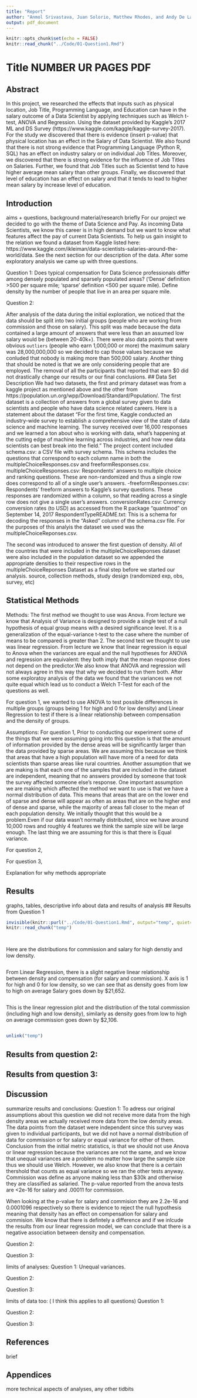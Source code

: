 ---
title: "Report"
author: "Anmol Srivastava, Juan Solorio, Matthew Rhodes, and Andy De La Fuente"
output: pdf_document
---

```{r setup, eval=TRUE,message=FALSE, warning=FALSE, include=FALSE, echo=FALSE}
knitr::opts_chunk$set(echo = FALSE)
knitr::read_chunk("../Code/01-Question1.Rmd")

```

# Title NUMBER UR PAGES PDF 

## Abstract

In this project, we researched the effects that inputs such as physical location, Job Title, Programming Language, and Education can have in the salary outcome of a Data Scientist by applying techniques such as Welch t-test, ANOVA and Regression. Using the dataset provided by Kaggle's 2017 ML and DS Survey (https://www.kaggle.com/kaggle/kaggle-survey-2017). For the study we discovered that there is evidence (insert p-value) that physical location has an effect in the Salary of Data Scientist. We also found that there is not strong evidence that Programming Language (Python R, SQL) has an effect on industry salary or on individual Job Titles. Moreover, we discovered that there is strong evidence for the influence of Job Titles on Salaries. Further, we found that Job Titles such as Scientist tend to have higher average mean salary than other groups. Finally, we discovered that level of education has an effect on salary and that it tends to lead to higher mean salary by increase  level of education.


## Introduction
aims + questions, background material/research briefly 
For our project we decided to go with the theme of Data Science and Pay. As incoming Data Scientists, we know this career
is in high demand but we want to know what features affect the pay of current Data Scientists. 
To help us gain insight to the relation we found a dataset from Kaggle listed here: https://www.kaggle.com/ikleiman/data-scientists-salaries-around-the-world/data.
See the next section for our description of the data. After some exploratory analysis we came up with three questions.

Question 1: Does typical compensation for Data Science professionals differ among densely populated and sparsely populated areas? (‘Dense’ definition >500 per square mile; ‘sparse’ definition <500 per square mile). 
Define density by the number of people that live in an area per square mile.

Question 2:



After analysis of the data during the initial exploration, we noticed that the
data should be split into two initial groups (people who are working from commission and those on salary).
This split was made because the data contained a large amount of answers that were less than an assumed low salary 
would be (between 20-40k+). There were also data points that were obvious `outliers` (people who earn 1,000,000 or more) the
maximum salary was 28,000,000,000 so
we decided to cap those values because we conluded that nobody is making more than 500,000 salary. Another thing
that should be noted is that we are only considering people that are employed. The removal of all the participants that reported
that earn $0 did not drastically change our results or our final conclusions.
## Data Set Description
We had two datasets, the first and primary dataset was from a kaggle project as mentioned above and the other from https://population.un.org/wpp/Download/Standard/Population/.
The first dataset is a collection of answers from a global survey given to data scientists and people who have data science related careers.
Here is a statement  about the dataset "For the first time, Kaggle conducted an industry-wide survey to establish a comprehensive view of the state of data science and machine learning. The survey received over 16,000 responses and we learned a ton about who is working with data, what’s happening at the cutting edge of machine learning across industries, and how new data scientists can best break into the field."
The project content included schema.csv: a CSV file with survey schema. This schema includes the questions that correspond to each column name in both the multipleChoiceResponses.csv and freeformResponses.csv. multipleChoiceResponses.csv: Respondents' answers to multiple choice and ranking questions. These are non-randomized and thus a single row does correspond to all of a single user's answers. -freeformResponses.csv: Respondents' freeform answers to Kaggle's survey questions. These responses are randomized within a column, so that reading across a single row does not give a single user's answers.
conversionRates.csv: Currency conversion rates (to USD) as accessed from the R package "quantmod" on September 14, 2017
RespondentTypeREADME.txt: This is a schema for decoding the responses in the "Asked" column of the schema.csv file. For the purposes of this analyis the dataset we used was
the multipleChoiceReponses.csv.

The second was introduced to answer the first question of density. All of the countries that were included in the multipleChoiceReponses dataset
were also included in the population dataset so we appended the appropriate densities to their respective rows in the multipleChoiceReponses Dataset as
a final step before we started our analysis.
source, collection methods, study design (randomized exp, obs, survey, etc)




## Statistical Methods
Methods: 
The first method we thought to use was Anova.
From lecture we know that Analysis of Variance is designed to provide a single test of a null hypothesis of equal group means with a desired signiﬁcance level. It is a generalization of the equal-variance t-test to the case where the number of means to be compared is greater than 2. The second test we thought to use was linear regression.
From lecture we know that linear regression is equal to Anova when the variances are equal and the null hypotheses for ANOVA and regression are equivalent: they both imply that the mean response does not depend on the predictor.We also know that ANOVA and regression will not always agree in this way that why we decided to run them both.
After some exploratoy analysis of the data we found that the variances we not quite equal which lead us to conduct a Welch T-Test for each of the questions as well.

For question 1, we wanted to 
use ANOVA to test possible differences in multiple groups (groups being 1 for high and 0 for low density) and Linear Regression to test if there is a linear relationship between compensation and the density of groups.

Assumptions:
For question 1,
Prior to conducting our experiment some of the things that we were assuming going into this question is that the amount of information provided by the dense areas will be significantly larger than the data provided by sparse areas. We are assuming this because we think that areas that have a high population will have more of a need for data scientists than sparse areas like rural countries. Another assumption that we are making is that each one 
of the samples that are included in the dataset are independent, meaning that no answers provided by someone that took the survey affected someone else’s response. One important assumption we are making which affected the 
method we want to use is that we have a normal distribution of data.
This means that areas that are on the lower end of sparse and dense will appear as often as areas that are on the higher end of dense and sparse,
while the majority of areas fall closer to the mean of each population density. 
We initially thought that this would be a problem.Even if our data wasn’t normally distributed, since we have around 10,000 rows and roughly 4 features we think the sample size will be large enough. 
The last thing we are assuming for this is that there is Equal variance.

For question 2,

For question 3,

Explanation for why methods appropriate 


## Results 
graphs, tables, descriptive info about data and results of analysis 
## Results from Question 1
```{r, echo =FALSE}
invisible(knitr::purl("../Code/01-Question1.Rmd", output="temp", quiet=TRUE))
knitr::read_chunk("temp")
```

```{r ref.label='Q1_data'}
```

```{r ref.label='testing'}
```
Here are the distributions for commission and salary for high denstiy and low density.
```{r ref.label='pre_plots'}
```

From Linear Regression, there is a slight negative linear relationship between density and compensation (for salary and commission).
X axis is 1 for high and 0 for low density, so we can see that as density goes from low to high on average Salary goes down by $21,652.
```{r ref.label='Question_1_plot_salary'}
```

This is the linear regression plot and the distribution of the total commission (including high and low density), similarly as density goes from low to high on average commission goes down by $2,106.
```{r ref.label='Question_1_plot_commission'}
```
```{r echo=FALSE}
unlink("temp")
```


## Results from question 2:


## Results from question 3:


## Discussion
summarize results and conclusions:
Question 1:
To adress our original assumptions about this question we did not receive more data from the high density areas we actually received more data from the low density areas.
The data points from the dataset were independent since this survey was given to individual participants, but we did not have a normal distribution of data for commission 
or for salary or equal variance for either of them.
Conclusion from the initial metric statistics, is that we should not use Anova or linear regression because the variances are not the same, and 
we know that unequal variances are a problem no matter how large the sample size thus we should use Welch. However, we also know that there
is a certain thershold that counts as equal variance so we ran the other tests anyway.
Commission was define as anyone making less than $30k and otherwise they are classified as salaried.
The p-value reported from the anova tests are <2e-16 for salary and .00011 for commission.

When looking at the p-value for salary and commision they are 2.2e-16 and 0.0001096 respectively so there is evidence to reject the null hypothesis
meaning that density has an effect on compensation for salary and commision. We know that there is defintely a difference and if we inlcude the 
results from our linear regression model, we can conclude that there is a negative association between density and compensation.

Question 2:

Question 3:


limits of analyses:
Question 1: Unequal variances.

Question 2:

Question 3:

limits of data too: ( I think this applies to all questions)
Question 1:

Question 2:

Question 3:

## References
brief 

## Appendices 
more technical aspects of analyses, any other tidbits 
